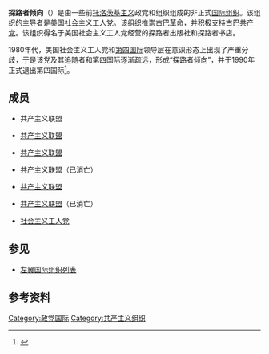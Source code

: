 '''探路者倾向'''（{{lang-en|Pathfinder tendency}}）是由一些前[[托洛茨基主义|托洛茨基主义]]政党和组织组成的非正式[[国际政党组织|国际组织]]。该组织的主导者是美国[[社会主义工人党_(美国)|社会主义工人党]]。该组织推崇[[古巴革命|古巴革命]]，并积极支持[[古巴共产党|古巴共产党]]。该组织得名于美国社会主义工人党经营的探路者出版社和探路者书店。

1980年代，美国社会主义工人党和[[第四国际|第四国际]]领导层在意识形态上出现了严重分歧，于是该党及其追随者和第四国际逐渐疏远，形成“探路者倾向”，并于1990年正式退出第四国际<ref>{{Cite web |url=http://www.themilitant.com/1999/637/637_16.html |title=存档副本 |access-date=2017-09-04 |archive-date=2020-08-09 |archive-url=https://web.archive.org/web/20200809125938/https://www.themilitant.com/1999/637/637_16.html |dead-url=no }}</ref>。

==成员==
*{{flag|澳大利亚}} 共产主义联盟
*{{flag|英国}} [[共产主义联盟_(英国)|共产主义联盟]]
*{{flag|加拿大}} [[共产主义联盟_(加拿大)|共产主义联盟]]
*{{flag|冰岛}} [[共产主义联盟_(冰岛)|共产主义联盟]]（已消亡）
*{{flag|新西兰}} [[共产主义联盟_(新西兰)|共产主义联盟]]
*{{flag|瑞典}} [[共产主义联盟_(瑞典)|共产主义联盟]]（已消亡）
*{{flag|美国}} [[社会主义工人党_(美国)|社会主义工人党]]

==参见==
*[[左翼国际组织列表|左翼国际组织列表]]

==参考资料==
{{reflist}}

[[Category:政党国际|Category:政党国际]]
[[Category:共产主义组织|Category:共产主义组织]]